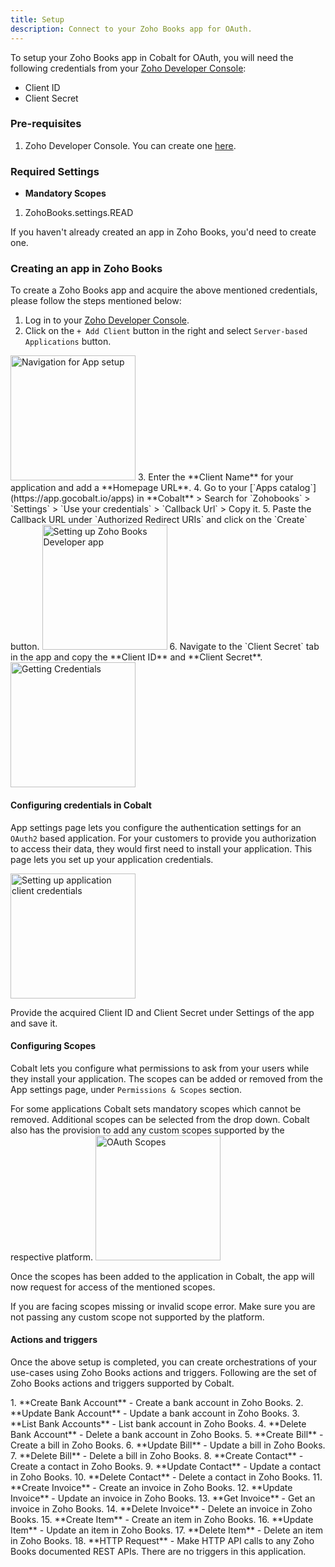 ```yaml
---
title: Setup
description: Connect to your Zoho Books app for OAuth.
---
```

To setup your Zoho Books app in Cobalt for OAuth, you will need the following credentials from your [Zoho Developer Console](https://api-console.zoho.com/):
- Client ID
- Client Secret

### Pre-requisites

1. Zoho Developer Console. You can create one [here](https://accounts.zoho.com/register).

### Required Settings

* **Mandatory Scopes** 
1. ZohoBooks.settings.READ

<Info>If you haven't already created an app in Zoho Books, you'd need to create one.</Info>

### Creating an app in Zoho Books

To create a Zoho Books app and acquire the above mentioned credentials, please follow the steps mentioned below:

1. Log in to your [Zoho Developer Console](https://api-console.zoho.com/).
2. Click on the `+ Add Client` button in the right and select `Server-based Applications` button.
<img height="200" src="/images/Zohocrm/Zohocrm_navigation.png" alt="Navigation for App setup"/>
3. Enter the **Client Name** for your application and add a **Homepage URL**.
4. Go to your [`Apps catalog`](https://app.gocobalt.io/apps) in **Cobalt** > Search for `Zohobooks` > `Settings` > `Use your credentials` > `Callback Url` > Copy it.
5. Paste the Callback URL under `Authorized Redirect URIs` and click on the `Create` button.

<img height="200" src="/images/Zohobooks/Zohobooks_config.png" alt="Setting up Zoho Books Developer app"/>
6. Navigate to the `Client Secret` tab in the app and copy the **Client ID** and **Client Secret**.
<img height="200" src="/images/Zohocrm/Zohocrm_credentials.png" alt="Getting Credentials"/>

#### Configuring credentials in Cobalt
App settings page lets you configure the authentication settings for an `OAuth2` based application. For your customers to provide you authorization to access their data,
they would first need to install your application. This page lets you set up your application credentials.

<img height="200" src="/images/Zohobooks/Zohobooks_cobalt.png" alt="Setting up application client credentials"/>

Provide the acquired Client ID and Client Secret under Settings of the app and save it.

#### Configuring Scopes
Cobalt lets you configure what permissions to ask from your users while they install your application. The scopes can be added or removed from the App settings page, under `Permissions & Scopes`
section. 

For some applications Cobalt sets mandatory scopes which cannot be removed. Additional scopes can be selected from the drop down. Cobalt also has the provision to add any 
custom scopes supported by the respective platform.
<img height="200" src="/images/Zohobooks/Zohobooks_scopes.png" alt="OAuth Scopes"/>

Once the scopes has been added to the application in Cobalt, the app will now request for access of the mentioned scopes.

<Warning>
If you are facing scopes missing or invalid scope error. Make sure you are not passing any custom scope not supported by the platform.
</Warning>

#### Actions and triggers
Once the above setup is completed, you can create orchestrations of your use-cases using Zoho Books actions and triggers. Following are the set of Zoho Books actions and triggers
supported by Cobalt.

<Tabs>
  <Tab title="Actions">
  <AccordionGroup>
  <Accordion title="Bank Account">
     1. **Create Bank Account** - Create a bank account in Zoho Books.
     2. **Update Bank Account** - Update a bank account in Zoho Books.
     3. **List Bank Accounts** - List bank account in Zoho Books.
     4. **Delete Bank Account** - Delete a bank account in Zoho Books.
    </Accordion>
    <Accordion title="Bill">
     5. **Create Bill** - Create a bill in Zoho Books.
     6. **Update Bill** - Update a bill in Zoho Books.
     7. **Delete Bill** - Delete a bill in Zoho Books.
      </Accordion>
    <Accordion title="Contact">
     8. **Create Contact** - Create a contact in Zoho Books.
     9. **Update Contact** - Update a contact in Zoho Books.
     10. **Delete Contact** - Delete a contact in Zoho Books.
       </Accordion>
    <Accordion title="Invoice">
     11. **Create Invoice** - Create an invoice in Zoho Books.
     12. **Update Invoice** - Update an invoice in Zoho Books.
     13. **Get Invoice** - Get an invoice in Zoho Books.
     14. **Delete Invoice** - Delete an invoice in Zoho Books.
      </Accordion>
    <Accordion title="Item">
     15. **Create Item** - Create an item in Zoho Books.
     16. **Update Item** - Update an item in Zoho Books.
     17. **Delete Item** - Delete an item in Zoho Books.
      </Accordion>
    <Accordion title="Others">
     18. **HTTP Request** - Make HTTP API calls to any Zoho Books documented REST APIs.
  </Accordion>
  </AccordionGroup>
  </Tab>

  <Tab title="Triggers">
        There are no triggers in this application.
  </Tab>
</Tabs>